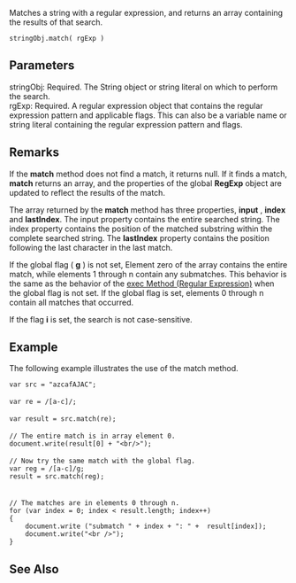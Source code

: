 Matches a string with a regular expression, and returns an array containing the results of that search.

 stringObj.match( rgExp )

==Parameters==
; stringObj: Required. The String object or string literal on which to perform the search.
; rgExp: Required. A regular expression object that contains the regular expression pattern and applicable flags. This can also be a variable name or string literal containing the regular expression pattern and flags.

==Remarks==
If the '''match''' method does not find a match, it returns null. If it finds a match, '''match''' returns an array, and the properties of the global '''RegExp''' object are updated to reflect the results of the match.

The array returned by the '''match''' method has three properties, '''input''' , '''index''' and '''lastIndex'''. The input property contains the entire searched string. The index property contains the position of the matched substring within the complete searched string. The '''lastIndex''' property contains the position following the last character in the last match.

If the global flag ( '''g''' ) is not set, Element zero of the array contains the entire match, while elements 1 through n contain any submatches. This behavior is the same as the behavior of the [[javascript/regular expression/exec|exec Method (Regular Expression)]] when the global flag is not set. If the global flag is set, elements 0 through n contain all matches that occurred.

If the flag '''i''' is set, the search is not case-sensitive.


==Example==
The following example illustrates the use of the match method.

 var src = "azcafAJAC";
 
 var re = /[a-c]/;
 
 var result = src.match(re);
 
 // The entire match is in array element 0.
 document.write(result[0] + "&lt;br/&gt;");
 
 // Now try the same match with the global flag.
 var reg = /[a-c]/g;
 result = src.match(reg);
 
 
 // The matches are in elements 0 through n.
 for (var index = 0; index &lt; result.length; index++)
 {
     document.write ("submatch " + index + ": " +  result[index]);
     document.write("&lt;br /&gt;");
 }

==See Also==

              

              

              

              

              

              

              

              

              
